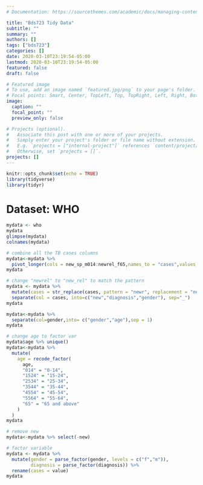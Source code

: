 ```yaml
---
# Documentation: https://sourcethemes.com/academic/docs/managing-content/

title: "Bds723 Tidy Data"
subtitle: ""
summary: ""
authors: []
tags: ["bds723"]
categories: []
date: 2020-03-10T23:19:54-05:00
lastmod: 2020-03-10T23:19:54-05:00
featured: false
draft: false

# Featured image
# To use, add an image named `featured.jpg/png` to your page's folder.
# Focal points: Smart, Center, TopLeft, Top, TopRight, Left, Right, BottomLeft, Bottom, BottomRight.
image:
  caption: ""
  focal_point: ""
  preview_only: false

# Projects (optional).
#   Associate this post with one or more of your projects.
#   Simply enter your project's folder or file name without extension.
#   E.g. `projects = ["internal-project"]` references `content/project/deep-learning/index.md`.
#   Otherwise, set `projects = []`.
projects: []
---
```


```r
knitr::opts_chunk$set(echo = TRUE)
library(tidyverse)
library(tidyr)
```

# Dataset: WHO

```r
mydata <- who
mydata
glimpse(mydata)
colnames(mydata)
```

```r
# combine all the TB cases columns
mydata<-mydata %>%
  pivot_longer(cols = new_sp_m014:newrel_f65,names_to = "cases",values_to = "value")
mydata
```

```r
# change "newrel" to "new_rel" to match the pattern
mydata <- mydata %>%
  mutate(cases = str_replace(cases, pattern = "newr", replacement = "new_r")) %>%
  separate(col = cases, into=c("new","diagnosis","gender"), sep="_")
mydata
```

```r
mydata<-mydata %>%
  separate(col=gender,into= c("gender","age"),sep = 1)
mydata
```

```r
# change age to factor var
mydata$age %>% unique()
mydata<-mydata %>%
  mutate(
    age = recode_factor(
      age,
      "014" = "0-14",
      "1524" = "15-24",
      "2534" = "25-34",
      "3544" = "35-44",
      "4554" = "45-54",
      "5564" = "55-64",
      "65" = "65 and above"
    )
  )
mydata
```

```r
# remove new
mydata<-mydata %>% select(-new)
```

```r
# factor variable
mydata <- mydata %>%
  mutate(gender = parse_factor(gender, levels = c("f","m")),
         diagnosis = parse_factor(diagnosis)) %>%
  rename(cases = value)
mydata
```

